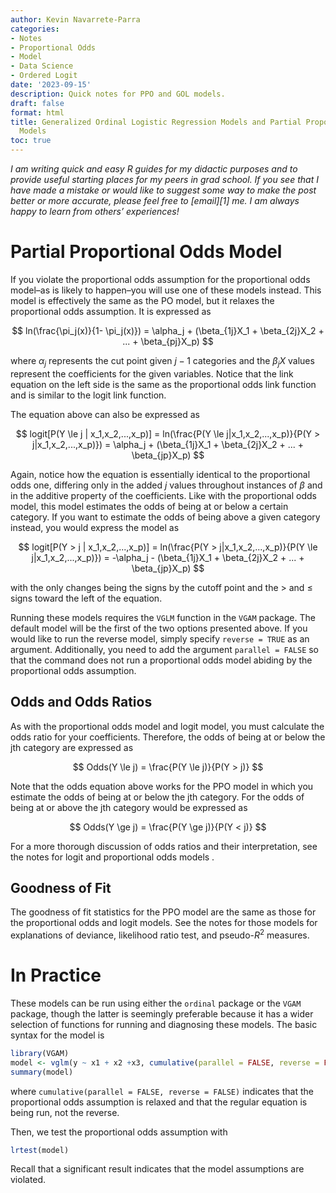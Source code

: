 ```yaml
---
author: Kevin Navarrete-Parra
categories:
- Notes
- Proportional Odds
- Model
- Data Science
- Ordered Logit
date: '2023-09-15'
description: Quick notes for PPO and GOL models.
draft: false
format: html
title: Generalized Ordinal Logistic Regression Models and Partial Proportional Odds
  Models
toc: true
---
```


*I am writing quick and easy R guides for my didactic purposes and to provide useful starting places for my peers in grad school. If you see that I have made a mistake or would like to suggest some way to make the post better or more accurate, please feel free to [email][1] me. I am always happy to learn from others' experiences!* 

# Partial Proportional Odds Model

If you violate the proportional odds assumption for the proportional odds model--as is likely to happen--you will use one of these models instead. This model is effectively the same as the PO model, but it relaxes the proportional odds assumption. It is expressed as 

$$ ln(\frac{\pi_j(x)}{1- \pi_j(x)}) = \alpha_j + (\beta_{1j}X_1 + \beta_{2j}X_2 + ... + \beta_{pj}X_p) $$

where $\alpha_j$ represents the cut point given $j-1$ categories and the $\beta_jX$ values represent the coefficients for the given variables. Notice that the link equation on the left side is the same as the proportional odds link function and is similar to the logit link function. 

The equation above can also be expressed as 

$$ logit[P(Y \le j | x_1,x_2,...,x_p)] = ln(\frac{P(Y \le j|x_1,x_2,...,x_p)}{P(Y > j|x_1,x_2,...,x_p)}) = \alpha_j + (\beta_{1j}X_1 + \beta_{2j}X_2 + ... + \beta_{jp}X_p) $$

Again, notice how the equation is essentially identical to the proportional odds one, differing only in the added $j$ values throughout instances of $\beta$ and in the additive property of the coefficients. Like with the proportional odds model, this model estimates the odds of being at or below a certain category. If you want to estimate the odds of being above a given category instead, you would express the model as 

$$ logit[P(Y > j | x_1,x_2,...,x_p)] = ln(\frac{P(Y > j|x_1,x_2,...,x_p)}{P(Y \le j|x_1,x_2,...,x_p)}) = -\alpha_j - (\beta_{1j}X_1 + \beta_{2j}X_2 + ... + \beta_{jp}X_p) $$

with the only changes being the signs by the cutoff point and the > and $\le$ signs toward the left of the equation. 

Running these models requires the `VGLM` function in the `VGAM` package. The default model will be the first of the two options presented above. If you would like to run the reverse model, simply specify `reverse = TRUE` as an argument. Additionally, you need to add the argument `parallel = FALSE` so that the command does not run a proportional odds model abiding by the proportional odds assumption. 

## Odds and Odds Ratios

As with the proportional odds model and logit model, you must calculate the odds ratio for your coefficients. Therefore, the odds of being at or below the jth category are expressed as 

$$ Odds(Y \le j) = \frac{P(Y \le j)}{P(Y > j)} $$

Note that the odds equation above works for the PPO model in which you estimate the odds of being at or below the jth category. For the odds of being at or above the jth category would be expressed as 

$$ Odds(Y \ge j) = \frac{P(Y \ge j)}{P(Y < j)} $$

For a more thorough discussion of odds ratios and their interpretation, see the notes for logit and proportional odds models . 

## Goodness of Fit 

The goodness of fit statistics for the PPO model are the same as those for the proportional odds and logit models. See the notes for those models for explanations of deviance, likelihood ratio test, and pseudo-$R^2$ measures. 

# In Practice

These models can be run using either the `ordinal` package or the `VGAM` package, though the latter is seemingly preferable because it has a wider selection of functions for running and diagnosing these models. The basic syntax for the model is 


```r
library(VGAM)
model <- vglm(y ~ x1 + x2 +x3, cumulative(parallel = FALSE, reverse = FALSE), data = data)
summary(model)
```
where `cumulative(parallel = FALSE, reverse = FALSE)` indicates that the proportional odds assumption is relaxed and that the regular equation is being run, not the reverse. 

Then, we test the proportional odds assumption with 


```r
lrtest(model)
```
Recall that a significant result indicates that the model assumptions are violated. 



